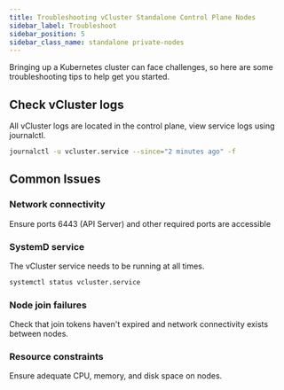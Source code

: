 ```yaml
---
title: Troubleshooting vCluster Standalone Control Plane Nodes
sidebar_label: Troubleshoot 
sidebar_position: 5
sidebar_class_name: standalone private-nodes
---
```



<TenancySupport standalone="true" privateNodes="true" />

Bringing up a Kubernetes cluster can face challenges, so here are some troubleshooting tips to help get you started. 

## Check vCluster logs

All vCluster logs are located in the control plane, view service logs using journalctl.

```bash title="View vCluster service logs"
journalctl -u vcluster.service --since="2 minutes ago" -f
```

## Common Issues

### Network connectivity

Ensure ports 6443 (API Server) and other required ports are accessible

### SystemD service

The vCluster service needs to be running at all times.

```bash title="Verify the vCluster service is running
systemctl status vcluster.service
```

### Node join failures

Check that join tokens haven't expired and network connectivity exists between nodes.

### Resource constraints

Ensure adequate CPU, memory, and disk space on nodes.